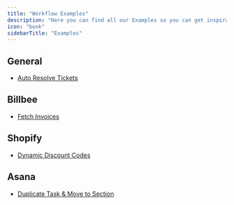 ```yaml
---
title: "Workflow Examples"
description: "Here you can find all our Examples so you can get inspiration from them"
icon: "book"
sidebarTitle: "Examples"
---
```


## General

- [Auto Resolve Tickets](https://www.loom.com/share/6db1e7277bc94723b78d84c9876e8dd8?sid=f15dba6e-c1c9-4b34-b17a-23ec5abb7363)

## Billbee

- [Fetch Invoices](https://www.loom.com/share/43c5924710f3422f929280c695827056?sid=d19631a9-43d5-4eea-8d37-6bb1d4fe79d2)

## Shopify

- [Dynamic Discount Codes](https://www.loom.com/share/5e0987f5fd2a44849f3131c3acec0637?sid=4e58d9a7-6e32-4274-982f-af95c481b72c)

## Asana

- [Duplicate Task & Move to Section](https://www.loom.com/share/2dce80c872c2466caf1f33b8daeed220?sid=a253808b-90b4-4583-9537-e2a87406a34c)